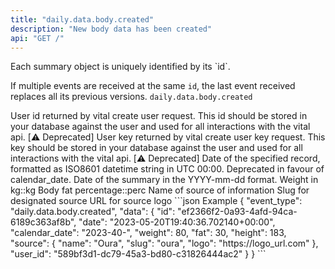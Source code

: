 ```yaml
---
title: "daily.data.body.created"
description: "New body data has been created"
api: "GET /"
---
```

<Warning>
Each summary object is uniquely identified by its `id`.

If multiple events are received at the same `id`, the last event received replaces all its previous
versions.
</Warning>
<ResponseField name="event_type" type="const string" required="True">
`daily.data.body.created`
</ResponseField>
<ResponseField name="data" type="ClientFacingBody">

<Expandable title="ClientFacingBody" defaultOpen="true">
<ResponseField name="user_id" type="string" required="True">
User id returned by vital create user request. This id should be stored in your database against the user and used for all interactions with the vital api.
</ResponseField>
<ResponseField name="user_key" type="string | null" required="False">
[⚠️ Deprecated]
User key returned by vital create user key request. This key should be stored in your database against the user and used for all interactions with the vital api.
</ResponseField>
<ResponseField name="id" type="string" required="True">

</ResponseField>
<ResponseField name="date" type="string" required="True">
[⚠️ Deprecated]
Date of the specified record, formatted as ISO8601 datetime string in UTC 00:00. Deprecated in favour of calendar_date.
</ResponseField>
<ResponseField name="calendar_date" type="string" required="True">
Date of the summary in the YYYY-mm-dd format.
</ResponseField>
<ResponseField name="weight" type="number | null" required="False">
Weight in kg::kg
</ResponseField>
<ResponseField name="fat" type="number | null" required="False">
Body fat percentage::perc
</ResponseField>
<ResponseField name="source" type="ClientFacingSource">

<Expandable title="ClientFacingSource" defaultOpen="true">
<ResponseField name="name" type="string" required="True">
Name of source of information
</ResponseField>
<ResponseField name="slug" type="string" required="True">
Slug for designated source
</ResponseField>
<ResponseField name="logo" type="string" required="True">
URL for source logo
</ResponseField>
</Expandable>
</ResponseField>
</Expandable>
</ResponseField>
<ResponseExample>
```json Example
{
  "event_type": "daily.data.body.created",
  "data": {
    "id": "ef2366f2-0a93-4afd-94ca-6189c363af8b",
    "date": "2023-05-20T19:40:36.702140+00:00",
    "calendar_date": "2023-40-",
    "weight": 80,
    "fat": 30,
    "height": 183,
    "source": {
      "name": "Oura",
      "slug": "oura",
      "logo": "https://logo_url.com"
    },
    "user_id": "589bf3d1-dc79-45a3-bd80-c31826444ac2"
  }
}
```
</ResponseExample>
